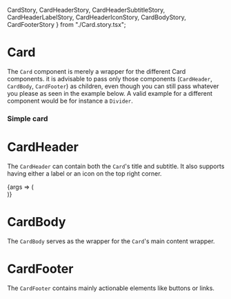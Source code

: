  CardStory,
  CardHeaderStory,
  CardHeaderSubtitleStory,
  CardHeaderLabelStory,
  CardHeaderIconStory,
  CardBodyStory,
  CardFooterStory
} from "./Card.story.tsx";

<Meta title="Components/Card" />

# Card

The `Card` component is merely a wrapper for the different Card components.
it is advisable to pass only those components (`CardHeader`, `CardBody`, `CardFooter`) as children, even though
you can still pass whatever you please as seen in the example below.
A valid example for a different component would be for instance a `Divider`.

### Simple card

<Preview>
  <Story name="Card">
    <CardStory />
  </Story>
</Preview>

# CardHeader

The `CardHeader` can contain both the `Card`'s title and subtitle.
It also supports having either a label or an icon on the top right corner.

<Preview>
  <Story
    name="CardHeader"
    args={{
      icon: "",
      label: "",
      title: "Card Header Title",
      subtitle: "Card Header Subtitle"
    }}
    argTypes={{
      icon: {
        control: {
          type: "select",
          options: [
            "",
            "add",
            "arrow-down",
            "arrow",
            "block",
            "chart",
            "check",
            "checkmark",
            "chevron-down",
            "chevron-left",
            "chevron-right",
            "chevron-up",
            "close"
          ]
        }
      },
      label: {
        control: {
          type: "text"
        }
      },
      title: {
        control: {
          type: "text"
        }
      },
      subtitle: {
        control: {
          type: "text"
        }
      }
    }}
  >
    {args => (
      <div>
        <CardHeaderStory {...args} />
        <CardHeaderSubtitleStory />
        <CardHeaderLabelStory />
        <CardHeaderIconStory />
      </div>
    )}
  </Story>
</Preview>

# CardBody

The `CardBody` serves as the wrapper for the `Card`'s main content wrapper.

<Preview>
  <Story name="CardBody">
    <CardBodyStory />
  </Story>
</Preview>

# CardFooter

The `CardFooter` contains mainly actionable elements like buttons or links.

<Preview>
  <Story name="CardFooter">
    <CardFooterStory />
  </Story>
</Preview>

<ArgsTable of={Card} />
